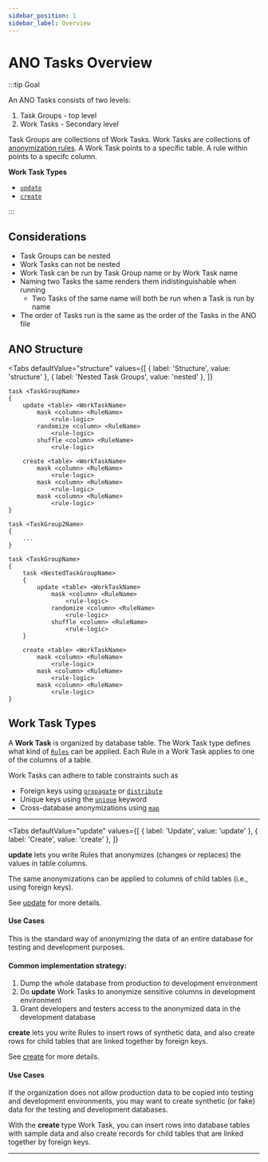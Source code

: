```yaml
---
sidebar_position: 1
sidebar_label: Overview
---
```



# ANO Tasks Overview

:::tip Goal

An ANO Tasks consists of two levels:

1. Task Groups - top level
2. Work Tasks - Secondary level

Task Groups are collections of Work Tasks. Work Tasks are collections of [anonymization rules](../rules/overview-rules). A Work Task points to a specific table. A rule within points to a specifc column.

**Work Task Types**

- [`update`](work-task-update)
- [`create`](work-task-create)

:::

## Considerations

- Task Groups can be nested
- Work Tasks can not be nested
- Work Task can be run by Task Group name or by Work Task name
- Naming two Tasks the same renders them indistinguishable when running
  - Two Tasks of the same name will both be run when a Task is run by name
- The order of Tasks run is the same as the order of the Tasks in the ANO file

## ANO Structure

<Tabs
  defaultValue="structure"
  values={[
    { label: 'Structure', value: 'structure' },
    { label: 'Nested Task Groups', value: 'nested' },
  ]}
>

<TabItem value="structure">

```ano
task <TaskGroupName>
{
    update <table> <WorkTaskName>
        mask <column> <RuleName>
            <rule-logic>
        randomize <column> <RuleName>
            <rule-logic>
        shuffle <column> <RuleName>
            <rule-logic>

    create <table> <WorkTaskName>
        mask <column> <RuleName>
            <rule-logic>
        mask <column> <RuleName>
            <rule-logic>
        mask <column> <RuleName>
            <rule-logic>
}

task <TaskGroup2Name>
{
    ...
}

```

</TabItem>

<TabItem value="nested">

```ano
task <TaskGroupName>
{
    task <NestedTaskGroupName>
    {
        update <table> <WorkTaskName>
            mask <column> <RuleName>
                <rule-logic>
            randomize <column> <RuleName>
                <rule-logic>
            shuffle <column> <RuleName>
                <rule-logic>
    }

    create <table> <WorkTaskName>
        mask <column> <RuleName>
            <rule-logic>
        mask <column> <RuleName>
            <rule-logic>
        mask <column> <RuleName>
            <rule-logic>
}

```

</TabItem>
</Tabs>

## Work Task Types

A **Work Task** is organized by database table. The Work Task type defines what kind of [`Rules`](../rules/overview-rules) can be applied.
Each Rule in a Work Task applies to one of the columns of a table.

Work Tasks can adhere to table constraints such as

- Foreign keys using [`propagate`](../rules/propagate) or [`distribute`](../rules/distribute)
- Unique keys using the [`unique`](../rules/overview-rules#unique) keyword
- Cross-database anonymizations using [`map`](../rules/map)

---

<Tabs
  defaultValue="update"
  values={[
    { label: 'Update', value: 'update' },
    { label: 'Create', value: 'create' },
  ]}
>

<TabItem value="update">

**update** lets you write Rules that anonymizes (changes or replaces) the values in table columns.

The same anonymizations can be applied to columns of child tables (i.e., using foreign keys).

See [update](work-task-update) for more details.

#### Use Cases

This is the standard way of anonymizing the data of an entire database for testing and development purposes.

#### Common implementation strategy:

1. Dump the whole database from production to development environment
2. Do **update** Work Tasks to anonymize sensitive columns in development environment
3. Grant developers and testers access to the anonymized data in the development database

</TabItem>

<TabItem value="create">

**create** lets you write Rules to insert rows of synthetic data,
and also create rows for child tables that are linked together by foreign keys.

See [create](work-task-create) for more details.

#### Use Cases

If the organization does not allow production data to be copied into testing and development environments,
you may want to create synthetic (or fake) data for the testing and development databases.

With the **create** type Work Task,
you can insert rows into database tables with sample data
and also create records for child tables that are linked together by foreign keys.

</TabItem>
</Tabs>

---
